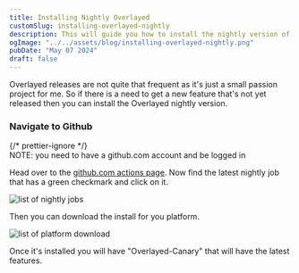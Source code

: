 ```yaml
---
title: Installing Nightly Overlayed
customSlug: installing-overlayed-nightly
description: This will guide you how to install the nightly version of Overlayed to get new features and fixes
ogImage: "../../assets/blog/installing-overlayed-nightly.png"
pubDate: "May 07 2024"
draft: false
---
```


Overlayed releases are not quite that frequent as it's just a small passion project for me. So if there is a need to get a new feature that's not yet released then you can install the Overlayed nightly version.

### Navigate to Github

<div class="bg-blue-900 border border-blue-500 text-white p-3 w-fit">
  {/* prettier-ignore */}
  <p style="margin: 0px;">NOTE: you need to have a github.com account and be logged in</p>
</div>

Head over to the [github.com actions page](https://github.com/Hacksore/overlayed/actions/workflows/nightly.yaml). Now find the latest nightly job that has a green checkmark and click on it.

![list of nightly jobs](/img/blog/installing-overlayed-nightly/nightly-job-list.png)

Then you can download the install for you platform.

![list of platform download](/img/blog/installing-overlayed-nightly/nightly-artifact-list.png)

Once it's installed you will have "Overlayed-Canary" that will have the latest features.
